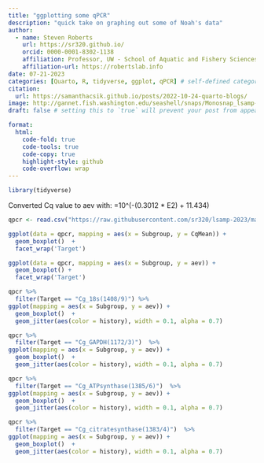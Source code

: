 ```yaml
---
title: "ggplotting some qPCR"
description: "quick take on graphing out some of Noah's data"
author:
  - name: Steven Roberts
    url: https://sr320.github.io/
    orcid: 0000-0001-8302-1138
    affiliation: Professor, UW - School of Aquatic and Fishery Sciences
    affiliation-url: https://robertslab.info
date: 07-21-2023
categories: [Quarto, R, tidyverse, ggplot, qPCR] # self-defined categories
citation: 
  url: https://samanthacsik.github.io/posts/2022-10-24-quarto-blogs/ 
image: http://gannet.fish.washington.edu/seashell/snaps/Monosnap_lsamp-2023_-_main_-_RStudio_2023-07-21_13-31-47.png
draft: false # setting this to `true` will prevent your post from appearing on your listing page until you're ready!

format:
  html:
    code-fold: true
    code-tools: true
    code-copy: true
    highlight-style: github
    code-overflow: wrap
---
```





```r
library(tidyverse)
```

Converted Cq value to aev with: =10^(-(0.3012 * E2) + 11.434)



```r
qpcr <- read.csv("https://raw.githubusercontent.com/sr320/lsamp-2023/main/data/SR-qpcr-data-1.csv", header = TRUE) 
```



```r

ggplot(data = qpcr, mapping = aes(x = Subgroup, y = CqMean)) + 
  geom_boxplot()  +
  facet_wrap('Target')

```


```r

ggplot(data = qpcr, mapping = aes(x = Subgroup, y = aev)) + 
  geom_boxplot() +
  facet_wrap('Target')

```


```r
qpcr %>%
  filter(Target == "Cg_18s(1408/9)") %>%
ggplot(mapping = aes(x = Subgroup, y = aev)) + 
  geom_boxplot()  +
  geom_jitter(aes(color = history), width = 0.1, alpha = 0.7)


```
```r
qpcr %>%
  filter(Target == "Cg_GAPDH(1172/3)")  %>%
ggplot(mapping = aes(x = Subgroup, y = aev)) + 
  geom_boxplot()  +
  geom_jitter(aes(color = history), width = 0.1, alpha = 0.7)

```



```r
qpcr %>%
  filter(Target == "Cg_ATPsynthase(1385/6)")  %>%
ggplot(mapping = aes(x = Subgroup, y = aev)) + 
  geom_boxplot()  +
  geom_jitter(aes(color = history), width = 0.1, alpha = 0.7)

```


```r
qpcr %>%
  filter(Target == "Cg_citratesynthase(1383/4)")  %>%
ggplot(mapping = aes(x = Subgroup, y = aev)) + 
  geom_boxplot()  +
  geom_jitter(aes(color = history), width = 0.1, alpha = 0.7)

```